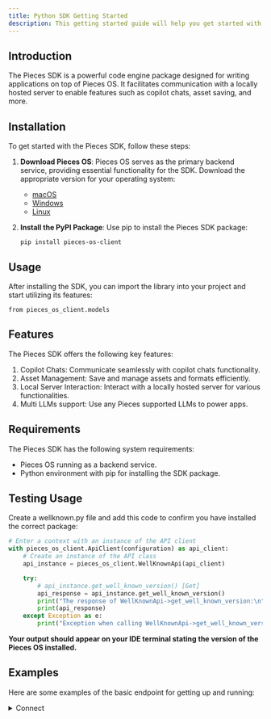 ```yaml
---
title: Python SDK Getting Started
description: This getting started guide will help you get started with the Pieces for Developers Python SDK.
---
```


## Introduction

The Pieces SDK is a powerful code engine package designed for writing applications on top of Pieces OS. It facilitates communication with a locally hosted server to enable features such as copilot chats, asset saving, and more.

## Installation

To get started with the Pieces SDK, follow these steps:

1. **Download Pieces OS**: Pieces OS serves as the primary backend service, providing essential functionality for the SDK. Download the appropriate version for your operating system:
    - [macOS](/installation-getting-started/macos)
    - [Windows](/installation-getting-started/windows)
    - [Linux](/installation-getting-started/linux)

2. **Install the PyPI Package**: Use pip to install the Pieces SDK package:
    ```shell
    pip install pieces-os-client
    ```

## Usage
After installing the SDK, you can import the library into your project and start utilizing its features:

```shell
from pieces_os_client.models
```

## Features
The Pieces SDK offers the following key features:

1. Copilot Chats: Communicate seamlessly with copilot chats functionality.
2. Asset Management: Save and manage assets and formats efficiently.
3. Local Server Interaction: Interact with a locally hosted server for various functionalities.
4. Multi LLMs support: Use any Pieces supported LLMs to power apps.

## Requirements
The Pieces SDK has the following system requirements:

- Pieces OS running as a backend service.
- Python environment with pip for installing the SDK package.

## Testing Usage

Create a wellknown.py file and add this code to confirm you have installed the correct package:

```python
# Enter a context with an instance of the API client
with pieces_os_client.ApiClient(configuration) as api_client:
    # Create an instance of the API class
    api_instance = pieces_os_client.WellKnownApi(api_client)

    try:
        # api_instance.get_well_known_version() [Get]
        api_response = api_instance.get_well_known_version()
        print("The response of WellKnownApi->get_well_known_version:\n")
        print(api_response)
    except Exception as e:
        print("Exception when calling WellKnownApi->get_well_known_version: %s\n" % e)
```

**Your output should appear on your IDE terminal stating the version of the Pieces OS installed.**

## Examples
Here are some examples of the basic endpoint for getting up and running:

<details>
  <summary>Connect</summary>

  When developing and creating an application on top of Pieces OS, it is important that you authenticate with the application itself when performing requests.

  To 'connect' your application (this Python project) to the server, you will need to make a POST request to the `api_instance.connect()` endpoint of the API and print the response.

  ```python
  # Enter a context with an instance of the API client
  with pieces_os_client.ApiClient(configuration) as api_client:
      # Create an instance of the API class
      api_instance = pieces_os_client.ConnectorApi(api_client)
      seeded_connector_connection = pieces_os_client.SeededConnectorConnection()
      # SeededConnectorConnection |  (optional)

      try:
          # api_instance.connect() [POST]
          api_response = api_instance.connect(seeded_connector_connection=seeded_connector_connection)
          print("The response of ConnectorApi->connect:\n")
          print(api_response)
      except Exception as e:
          print("Exception when calling ConnectorApi->connect: %s\n" % e)
  ```
</details>
